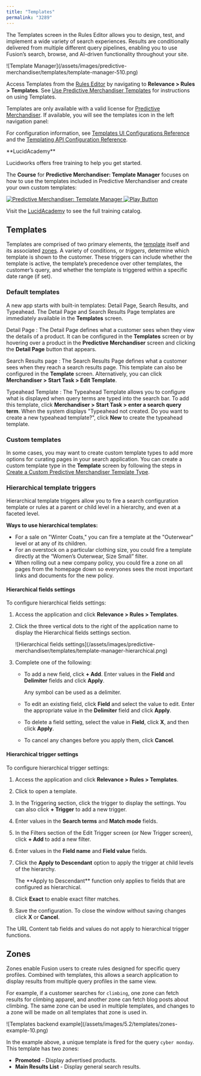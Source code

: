 ```yaml
---
title: "Templates"
permalink: "3289"
---
```



The Templates screen in the Rules Editor allows you to design, test, and implement a wide variety of search experiences. Results are conditionally delivered from multiple different query pipelines, enabling you to use Fusion’s search, browse, and AI-driven functionality throughout your site.

<Frame>![Template Manager](/assets/images/predictive-merchandiser/templates/template-manager-510.png)</Frame>

Access Templates from the [Rules Editor](/fusion/5.9/491/rules-editor) by navigating to **Relevance > Rules > Templates**. See [Use Predictive Merchandiser Templates](/how-to/3293/use-predictive-merchandiser-templates) for instructions on using Templates.

Templates are only available with a valid license for [Predictive Merchandiser](/fusion/5.9/591/predictive-merchandiser). If available, you will see the templates icon in the left navigation panel: <InlineImage src="/assets/images/predictive-merchandiser/templates/icon-templates.png"/>

For configuration information, see [Templates UI Configurations Reference](/fusion/5.9/8857/templates-ui-configuration-options) and the [Templating API Configuration Reference](/fusion/5.9/wm0epz/templating-api).

<Note>
**LucidAcademy**

Lucidworks offers free training to help you get started.

The **Course** for **Predictive Merchandiser: Template Manager** focuses on how to use the templates included in Predictive Merchandiser and create your own custom templates:

<Frame>
  <a href="https://academy.lucidworks.com/predictive-merchandiser-template-manager" target="_blank">
    <div class="note-image-wrapper">
      <img noZoom src="/assets/images/training-covers/pm-template-manager.jpeg" alt="Predictive Merchandiser: Template Manager" class="note-image" />
      <img noZoom src="/images/play-btn.svg" alt="Play Button" class="note-image-overlay" />
    </div>
  </a>
</Frame>


Visit the [LucidAcademy](https://academy.lucidworks.com) to see the full training catalog.

</Note>



## Templates

Templates are comprised of two primary elements, the [template](#templates) itself and its associated [zones](#zones). A variety of conditions, or *triggers*, determine which template is shown to the customer. These triggers can include whether the template is active, the template’s precedence over other templates, the customer’s query, and whether the template is triggered within a specific date range (if set).

### Default templates

A new app starts with built-in templates: Detail Page, Search Results, and Typeahead. The Detail Page and Search Results Page templates are immediately available in the **Templates** screen.

Detail Page
:   The Detail Page defines what a customer sees when they view the details of a product. It can be configured in the **Templates** screen or by hovering over a product in the **Predictive Merchandiser** screen and clicking the **Detail Page** button that appears.

Search Results page
:   The Search Results Page defines what a customer sees when they reach a search results page. This template can also be configured in the **Template** screen. Alternatively, you can click **Merchandiser > Start Task > Edit Template**.

Typeahead Template
:   The Typeahead Template allows you to configure what is displayed when query terms are typed into the search bar. To add this template, click **Merchandiser > Start Task > enter a search query term**. When the system displays "Typeahead not created. Do you want to create a new typeahead template?", click **New** to create the typeahead template.

### Custom templates

In some cases, you may want to create custom template types to add more options for curating pages in your search application. You can create a custom template type in the **Template** screen by following the steps in [Create a Custom Predictive Merchandiser Template Type](/how-to/kdwssa/create-a-custom-predictive-merchandiser-template-type).

### Hierarchical template triggers

Hierarchical template triggers allow you to fire a search configuration template or rules at a parent or child level in a hierarchy, and even at a faceted level.

**Ways to use hierarchical templates:**

* For a sale on "Winter Coats," you can fire a template at the "Outerwear" level or at any of its children.
* For an overstock on a particular clothing size, you could fire a template directly at the “Women’s Outerwear, Size Small” filter.
* When rolling out a new company policy, you could fire a zone on all pages from the homepage down so everyones sees the most important links and documents for the new policy.

#### Hierarchical fields settings

To configure hierarchical fields settings:

1. Access the application and click **Relevance > Rules > Templates**.
2. Click the three vertical dots to the right of the application name to display the Hierarchical fields settings section.

   <Frame>![Hierarchical fields settings](/assets/images/predictive-merchandiser/templates/template-manager-hierarchical.png)</Frame>
3. Complete one of the following:

   * To add a new field, click **+ Add**. Enter values in the **Field** and **Delimiter** fields and click **Apply**.

     <Note>
     Any symbol can be used as a delimiter.
     </Note>


   * To edit an existing field, click **Field** and select the value to edit. Enter the appropriate value in the **Delimiter** field and click **Apply**.
   * To delete a field setting, select the value in **Field**, click **X**, and then click **Apply**.
   * To cancel any changes before you apply them, click **Cancel**.

#### Hierarchical trigger settings

To configure hierarchical trigger settings:

1. Access the application and click **Relevance > Rules > Templates**.
2. Click to open a template.
3. In the Triggering section, click the trigger to display the settings. You can also click **+ Trigger** to add a new trigger.
4. Enter values in the **Search terms** and **Match mode** fields.
5. In the Filters section of the Edit Trigger screen (or New Trigger screen), click **+ Add** to add a new filter.
6. Enter values in the **Field name** and **Field value** fields.
7. Click the **Apply to Descendant** option to apply the trigger at child levels of the hierarchy.

   <Note>
   The **Apply to Descendant** function only applies to fields that are configured as hierarchical.
   </Note>


8. Click **Exact** to enable exact filter matches.
9. Save the configuration. To close the window without saving changes click **X** or **Cancel**.

<Note>
The URL Content tab fields and values do not apply to hierarchical trigger functions.
</Note>



## Zones

Zones enable Fusion users to create rules designed for specific query profiles. Combined with templates, this allows a search application to display results from multiple query profiles in the same view.

For example, if a customer searches for `climbing`, one zone can fetch results for climbing apparel, and another zone can fetch blog posts about climbing. The same zone can be used in multiple templates, and changes to a zone will be made on all templates that zone is used in.

<Frame>![Templates backend example](/assets/images/5.2/templates/zones-example-10.png)</Frame>

In the example above, a unique template is fired for the query `cyber monday`. This template has two zones:

* <InlineImage src="/assets/images/5.2/templates/zones-indic-1.png"/> **Promoted** - Display advertised products.
* <InlineImage src="/assets/images/5.2/templates/zones-indic-2.png"/> **Main Results List** - Display general search results.